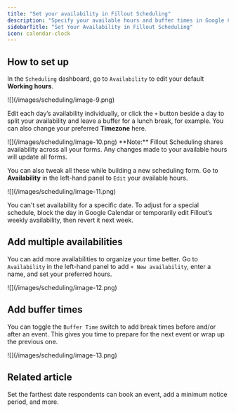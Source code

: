 ```yaml
---
title: "Set your availability in Fillout Scheduling"
description: "Specify your available hours and buffer times in Google Calendar for bookings through Fillout Scheduling forms. Add multiple availabilities to better organize or categorize your time."
sidebarTitle: "Set Your Availability in Fillout Scheduling"
icon: calendar-clock
---
```


## How to set up

In the `Scheduling` dashboard, go to `Availability` to edit your default **Working hours**.

<Frame>
  ![](/images/scheduling/image-9.png)
</Frame>

Edit each day’s availability individually, or click the `+` button beside a day to split your availability and leave a buffer for a lunch break, for example. You can also change your preferred **Timezone** here.

<Frame style={{ width: '432px' , height: '403px' }}>
  ![](/images/scheduling/image-10.png)
</Frame>

<Note>
  **Note:** Fillout Scheduling shares availability across all your forms. Any changes made to your available hours will update all forms.
</Note>

You can also tweak all these while building a new scheduling form. Go to **Availability** in the left-hand panel to `Edit` your available hours.

<Frame>
  ![](/images/scheduling/image-11.png)
</Frame>

You can't set availability for a specific date. To adjust for a special schedule, block the day in Google Calendar or temporarily edit Fillout’s weekly availability, then revert it next week.

## Add multiple availabilities

You can add more availabilities to organize your time better. Go to `Availability` in the left-hand panel to add `+ New availability`, enter a name, and set your preferred hours.

<Frame style={{ width: '624px' , height: '175px' }}>
  ![](/images/scheduling/image-12.png)
</Frame>

## Add buffer times

You can toggle the `Buffer Time` switch to add break times before and/or after an event. This gives you time to prepare for the next event or wrap up the previous one.

<Frame style={{ width: '336px' , height: '205px' }}>
  ![](/images/scheduling/image-13.png)
</Frame>

## Related article

<CardGroup cols={3}>
  <Card title="Limit bookings" href="/limit-bookings" icon="calendar-circle-minus" iconType="regular" color="#FFC738">
  Set the farthest date respondents can book an event, add a minimum notice period, and more.
  </Card>
</CardGroup>

